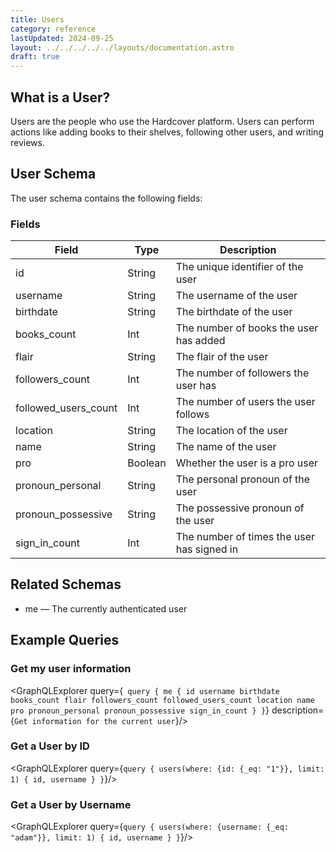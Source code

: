 ```yaml
---
title: Users
category: reference
lastUpdated: 2024-09-25
layout: ../../../../../layouts/documentation.astro
draft: true
---
```




## What is a User?

Users are the people who use the Hardcover platform.
Users can perform actions like adding books to their shelves, following other users, and writing reviews.

## User Schema

The user schema contains the following fields:

### Fields

<table>
    <thead>
    <tr>
        <th>Field</th>
        <th>Type</th>
        <th>Description</th>
    </tr>
    </thead>
    <tbody>
    <tr>
        <td>id</td>
        <td>String</td>
        <td>The unique identifier of the user</td>
    </tr>
    <tr>
        <td>username</td>
        <td>String</td>
        <td>The username of the user</td>
    </tr>
    <tr>
        <td>birthdate</td>
        <td>String</td>
        <td>The birthdate of the user</td>
    </tr>
    <tr>
        <td>books_count</td>
        <td>Int</td>
        <td>The number of books the user has added</td>
    </tr>
    <tr>
        <td>flair</td>
        <td>String</td>
        <td>The flair of the user</td>
    </tr>
    <tr>
        <td>followers_count</td>
        <td>Int</td>
        <td>The number of followers the user has</td>
    </tr>
    <tr>
        <td>followed_users_count</td>
        <td>Int</td>
        <td>The number of users the user follows</td>
    </tr>
    <tr>
        <td>location</td>
        <td>String</td>
        <td>The location of the user</td>
    </tr>
    <tr>
        <td>name</td>
        <td>String</td>
        <td>The name of the user</td>
    </tr>
    <tr>
        <td>pro</td>
        <td>Boolean</td>
        <td>Whether the user is a pro user</td>
    </tr>
    <tr>
        <td>pronoun_personal</td>
        <td>String</td>
        <td>The personal pronoun of the user</td>
    </tr>
    <tr>
        <td>pronoun_possessive</td>
        <td>String</td>
        <td>The possessive pronoun of the user</td>
    </tr>
    <tr>
        <td>sign_in_count</td>
        <td>Int</td>
        <td>The number of times the user has signed in</td>
    </tr>
    </tbody>
</table>

## Related Schemas

- me &mdash; The currently authenticated user

## Example Queries

### Get my user information
<GraphQLExplorer query={`
query {
      me {
            id
            username
            birthdate
            books_count
            flair
            followers_count
            followed_users_count
            location
            name
            pro
            pronoun_personal
            pronoun_possessive
            sign_in_count
      }
}`} description={`Get information for the current user`}/>

### Get a User by ID

<GraphQLExplorer query={`
query {
    users(where: {id: {_eq: "1"}}, limit: 1) {
        id,
        username
    }
}
`}/>

### Get a User by Username

<GraphQLExplorer query={`
query {
    users(where: {username: {_eq: "adam"}}, limit: 1) {
        id,
        username
    }
}
`}/>

